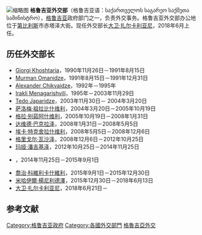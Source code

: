[[File:MFA_Georgia.svg|缩略图]]
'''格鲁吉亚外交部'''（格鲁吉亚语：საქართველოს საგარეო საქმეთა სამინისტრო），[[格鲁吉亚|格鲁吉亚]]政府部门之一，负责外交事务。格鲁吉亚外交部办公地位于[[第比利斯|第比利斯]]市赤塔泽大街。现任外交部长[[大卫·扎尔卡利亚尼|大卫·扎尔卡利亚尼]]，2018年6月上任。

== 历任外交部长 ==
*[[Giorgi_Khoshtaria|Giorgi Khoshtaria]]，1990年11月26日－1991年8月15日
*[[Murman_Omanidze|Murman Omanidze]]，1991年8月15日－1991年12月31日
*[[Alexander_Chikvaidze|Alexander Chikvaidze]]，1992年－1995年
*[[Irakli_Menagarishvili|Irakli Menagarishvili]]，1995年－2003年11月29日
*[[Tedo_Japaridze|Tedo Japaridze]]，2003年11月30日－ 2004年3月20日
*[[萨洛梅·祖拉比什维利|萨洛梅·祖拉比什维利]]，2004年3月20日－2005年10月19日
*[[格拉·别茹阿什维利|格拉·别茹阿什维利]]，2005年10月19日－2008年1月31日
*[[达维德·巴克拉泽|达维德·巴克拉泽]]，2008年1月31日－2008年5月5日
*[[埃卡·特克舍拉什维利|埃卡·特克舍拉什维利]]，2008年5月5日－2008年12月6日
*[[格里戈尔·瓦沙泽|格里戈尔·瓦沙泽]]，2008年12月6日－2012年10月25日
*[[玛娅·潘吉基泽|玛娅·潘吉基泽]]，2012年10月25日－2014年11月25日
*{{le|塔瑪爾·別茹阿什維利|Tamar Beruchashvili}}，2014年11月25日－2015年9月1日
*[[喬治·科維利卡什維利|喬治·科維利卡什維利]]，2015年9月1日－2015年12月30日
*[[米哈伊爾·楊尼利德澤|米哈伊爾·楊尼利德澤]]，2015年12月30日－2018年6月13日
*[[大卫·扎尔卡利亚尼|大卫·扎尔卡利亚尼]]，2018年6月21日－

==参考文献==
{{reflist}}
{{歐洲題目|外交部}}
{{亞洲題目|外交部}}
[[Category:格鲁吉亚政府|Category:格鲁吉亚政府]]
[[Category:各國外交部門|Category:各國外交部門]]
[[Category:格魯吉亞外交|]]